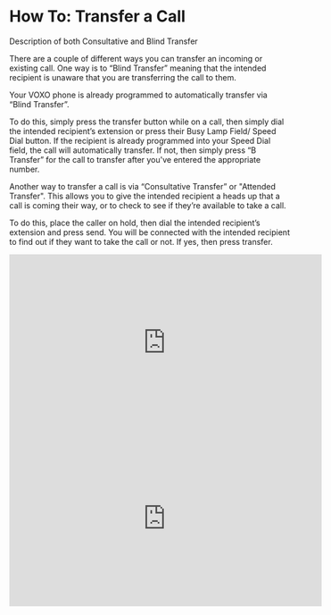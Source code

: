 # How To: Transfer a Call

Description of both Consultative and Blind Transfer

There are a couple of different ways you can transfer an incoming or existing call. One way is to “Blind Transfer” meaning that the intended recipient is unaware that you are transferring the call to them. 

Your VOXO phone is already programmed to automatically transfer via “Blind Transfer”.

To do this, simply press the transfer button while on a call, then simply dial the intended recipient’s extension or press their Busy Lamp Field/ Speed Dial button. If the recipient is already programmed into your Speed Dial field, the call will automatically transfer. If not, then simply press “B Transfer” for the call to transfer after you've entered the appropriate number.

Another way to transfer a call is via “Consultative Transfer” or "Attended Transfer". This allows you to give the intended recipient a heads up that a call is coming their way, or to check to see if they’re available to take a call. 

To do this, place the caller on hold, then dial the intended recipient’s extension and press send. You will be connected with the intended recipient to find out if they want to take the call or not. If yes, then press transfer. 

<iframe width="560" height="315" src="https://www.youtube.com/embed/AIZuJIeirtA" title="YouTube video player" frameborder="0" allow="accelerometer; autoplay; clipboard-write; encrypted-media; gyroscope; picture-in-picture; web-share" allowfullscreen></iframe>

<iframe width="560" height="315" src="https://www.youtube.com/embed/s2g7xzBk5XM" title="YouTube video player" frameborder="0" allow="accelerometer; autoplay; clipboard-write; encrypted-media; gyroscope; picture-in-picture; web-share" allowfullscreen></iframe>